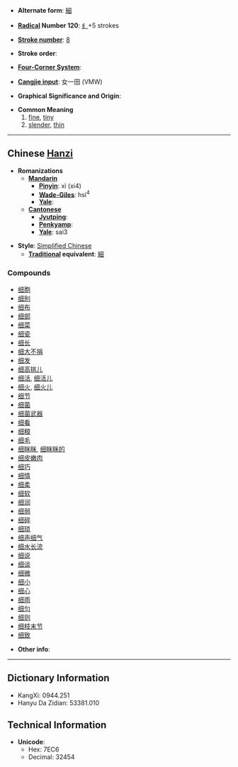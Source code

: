 * '''Alternate form''': [[細]]

* '''[[Wiktionary:Chinese radical index| Radical]] Number 120''': [[Wiktionary:Chinese radical index 纟|纟]]+5 strokes

* '''[[Wiktionary:Chinese total strokes index|Stroke number]]''': [[Wiktionary:Chinese total strokes index 8|8]]

* '''Stroke order''': 

* '''[[Wiktionary:Chinese four corner index|Four-Corner System]]''': 

* '''[[Wiktionary:Chinese Cangjie index|Cangjie input]]''': 女一田 (VMW)

* '''Graphical Significance and Origin''': 

* '''Common Meaning'''
*# [[fine]], [[tiny]]
*# [[slender]], [[thin]]

----

== Chinese [[Hanzi]] ==

* '''Romanizations'''
** '''[[Mandarin]]'''
*** '''[[Pinyin]]''': xì (xi4)
*** '''[[Wade-Giles]]''': hsi<sup>4</sup>
*** '''[[Yale]]''': 
** '''[[Cantonese]]'''
*** '''[[Jyutping]]''':
*** '''[[Penkyamp]]''': 
*** '''[[Yale]]''': sai3

* '''Style''': [[Simplified Chinese]] 
** '''[[Traditional Chinese|Traditional]] equivalent''': [[細]]

===Compounds===
*[[细胞]]
*[[细别]]
*[[细布]]
*[[细部]]
*[[细菜]]
*[[细瓷]]
*[[细长]]
*[[细大不捐]]
*[[细发]]
*[[细高挑儿]]
*[[细活]], [[细活儿]]
*[[细火]], [[细火儿]]
*[[细节]]
*[[细菌]]
*[[细菌武器]]
*[[细看]]
*[[细粮]]
*[[细毛]]
*[[细眯眯]], [[细眯眯的]]
*[[细皮嫩肉]]
*[[细巧]]
*[[细情]]
*[[细柔]]
*[[细软]]
*[[细润]]
*[[细弱]]
*[[细碎]]
*[[细琐]]
*[[细声细气]]
*[[细水长流]]
*[[细说]]
*[[细谈]]
*[[细微]]
*[[细小]]
*[[细心]]
*[[细雨]]
*[[细匀]]
*[[细则]]
*[[细枝末节]]
*[[细致]]

* '''Other info''': 

----

== Dictionary Information ==

* KangXi: 0944.251
* Hanyu Da Zidian: 53381.010

== Technical Information ==

* '''Unicode''':
** Hex: 7EC6
** Decimal: 32454